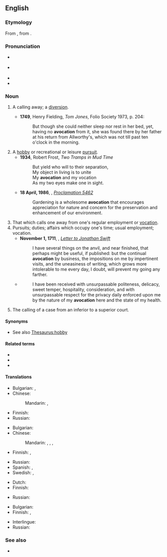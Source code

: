 ==English==
{{was wotd|2012|June|22}}
{{wikipedia}}

===Etymology===
From {{etyl|la|en}} {{m|la|āvocātiō||a distraction}}, from {{m|la|āvocō||I call off, distract}}.

===Pronunciation===
* {{a|UK}} {{IPA|en|/avə(ʊ)ˈkeɪʃən/}}
* {{a|US}} {{IPA|en|/ævoʊˈkeɪʃən/|/ævəˈkeɪʃən/}}
* {{audio|en|en-au-avocation.ogg|Audio (AU)}}
* {{hyphenation|en|av|o|ca|tion}}

===Noun===
{{en-noun|~}}

# {{lb|en|obsolete}} A calling away; a [[diversion]].
#* '''1749''', Henry Fielding, ''Tom Jones'', Folio Society 1973, p. 204:
#*: But though she could neither sleep nor rest in her bed, yet, having no '''avocation''' from it, she was found there by her father at his return from Allworthy's, which was not till past ten o'clock in the morning.
# A [[hobby]] or recreational or leisure [[pursuit]].
#* '''1934''', Robert Frost, ''Two Tramps in Mud Time''
#*: But yield who will to their separation,
#*: My object in living is to unite
#*: My '''avocation''' and my vocation
#*: As my two eyes make one in sight.
#* '''18 April, 1986''', {{w|Ronald Reagan}}, ''[[s:Proclamation 5462|Proclamation 5462]]''
#*:Gardening is a wholesome '''avocation''' that encourages appreciation for nature and concern for the preservation and enhancement of our environment.
# That which calls one away from one's regular employment or [[vocation]].
# Pursuits; duties; affairs which occupy one's time; usual employment; vocation.
#* '''November 1, 1711''', {{w|William King (bishop)|William King}}, ''[[s:The Works of the Rev. Jonathan Swift/Volume 11/From William King to Jonathan Swift - 21|Letter to Jonathan Swift]]''
#*:I have several things on the anvil, and near finished, that perhaps might be useful, if published: but the continual '''avocation''' by business, the impositions on me by impertinent visits, and the uneasiness of writing, which grows more intolerable to me every day, I doubt, will prevent my going any farther.
#* {{RQ:Dickens Martin Chuzzlewit}}
#*: I have been received with unsurpassable politeness, delicacy, sweet temper, hospitality, consideration, and with unsurpassable respect for the privacy daily enforced upon me by the nature of my '''avocation''' here and the state of my health.
# The calling of a case from an inferior to a superior court.

====Synonyms====
* {{sense|hobby}} See also [[Thesaurus:hobby]]

====Related terms====
* {{l|en|avocational}}
* {{l|en|avocationally}}
* {{l|en|vocation}}

====Translations====
{{trans-top|calling away; diversion}}
* Bulgarian: {{t+|bg|развлечение}}, {{t|bg|странично занимание}}
* Chinese:
*: Mandarin: {{t+|cmn|娛樂|sc=Hani}}, {{t+|cmn|娱乐|tr=yúlè|sc=Hani}}
{{trans-mid}}
* Finnish: {{t+|fi|juttu}}
* Russian: {{t+|ru|развлече́ние|n}}
{{trans-bottom}}

{{trans-top|hobby}}
* Bulgarian: {{t|bg|хоби}}
* Chinese:
*: Mandarin: {{t+|cmn|愛好|sc=Hani}}, {{t+|cmn|爱好|tr=àihào|sc=Hani}}, {{t+|cmn|興趣|sc=Hani}}, {{t+|cmn|兴趣|tr=xìngqù|sc=Hani}}
* Finnish: {{t+|fi|harrastus}}, {{t+|fi|juttu}}
{{trans-mid}}
* Russian: {{t+|ru|хо́бби|n}} {{qualifier|indeclinable}}
* Spanish: {{t+|es|pasatiempo|m}}, {{t+|es|afición|f}}
* Swedish: {{t|sv|fritidssysselsättning|c}}, {{t+|sv|hobby|c}}
{{trans-bottom}}

{{trans-top|that which calls one away from one's regular employment or vocation}}
* Dutch: {{t+|nl|afleiding}}
* Finnish: {{t+|fi|juttu}}
{{trans-mid}}
* Russian: {{t+|ru|развлече́ние|n}}
{{trans-bottom}}

{{trans-top|usual employment; vocation}}
* Bulgarian: {{t+|bg|призвание}}
* Finnish: {{t+|fi|työ}}, {{t+|fi|juttu}}
{{trans-mid}}
* Interlingue: {{t|ie|vocation}}
* Russian: {{t+|ru|призва́ние|n}}
{{trans-bottom}}

===See also===
* {{l|en|volunteerism}}